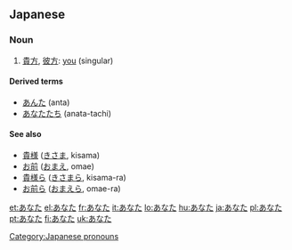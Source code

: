 ==Japanese==
===Noun===
{{ja-noun|h|rom=anata}}

#[[貴方]], [[彼方]]: [[you]] (singular)

====Derived terms====
* [[あんた]] (anta)
* [[あなたたち]] (anata-tachi)

====See also====
* [[貴様]] ([[きさま]], kisama)
* [[お前]] ([[おまえ]], omae)
* [[貴様ら]] ([[きさまら]], kisama-ra)
* [[お前ら]] ([[おまえら]], omae-ra)

[[Category:Japanese pronouns]]

[[et:あなた]]
[[el:あなた]]
[[fr:あなた]]
[[it:あなた]]
[[lo:あなた]]
[[hu:あなた]]
[[ja:あなた]]
[[pl:あなた]]
[[pt:あなた]]
[[fi:あなた]]
[[uk:あなた]]